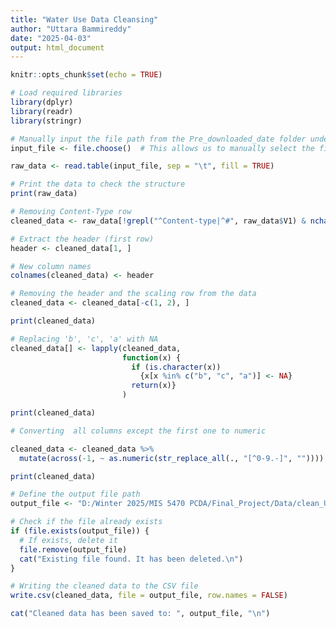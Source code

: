 ---
title: "Water Use Data Cleansing"
author: "Uttara Bammireddy"
date: "2025-04-03"
output: html_document
---

```{r setup, include=FALSE}
knitr::opts_chunk$set(echo = TRUE)
```

``` {r libraries}

# Load required libraries
library(dplyr)
library(readr)
library(stringr)

```

``` {r load_data}

# Manually input the file path from the Pre_downloaded_date folder under US
input_file <- file.choose()  # This allows us to manually select the file

raw_data <- read.table(input_file, sep = "\t", fill = TRUE)

# Print the data to check the structure
print(raw_data)

```
``` {r data_clean}

# Removing Content-Type row
cleaned_data <- raw_data[!grepl("^Content-type|^#", raw_data$V1) & nchar(raw_data$V1) > 0, ]

# Extract the header (first row)
header <- cleaned_data[1, ]

# New column names
colnames(cleaned_data) <- header

# Removing the header and the scaling row from the data
cleaned_data <- cleaned_data[-c(1, 2), ]

print(cleaned_data)

```


``` {r replace_NA}

# Replacing 'b', 'c', 'a' with NA
cleaned_data[] <- lapply(cleaned_data, 
                         function(x) {
                           if (is.character(x)) 
                             {x[x %in% c("b", "c", "a")] <- NA}
                           return(x)}
                         )

print(cleaned_data)
```

``` {r to_numeric}

# Converting  all columns except the first one to numeric

cleaned_data <- cleaned_data %>%
  mutate(across(-1, ~ as.numeric(str_replace_all(., "[^0-9.-]", ""))))

print(cleaned_data)

```

``` {r export}


# Define the output file path
output_file <- "D:/Winter 2025/MIS 5470 PCDA/Final_Project/Data/clean_USA_Water_Usage.csv"

# Check if the file already exists
if (file.exists(output_file)) {
  # If exists, delete it
  file.remove(output_file)
  cat("Existing file found. It has been deleted.\n")
}

# Writing the cleaned data to the CSV file
write.csv(cleaned_data, file = output_file, row.names = FALSE)

cat("Cleaned data has been saved to: ", output_file, "\n")

```
